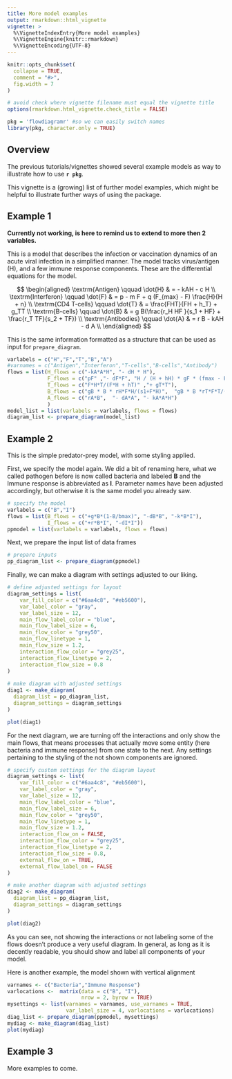 ```yaml
---
title: More model examples
output: rmarkdown::html_vignette
vignette: >
  %\VignetteIndexEntry{More model examples}
  %\VignetteEngine{knitr::rmarkdown}
  %\VignetteEncoding{UTF-8}
---
```


```r
knitr::opts_chunk$set(
  collapse = TRUE,
  comment = "#>",
  fig.width = 7
)

# avoid check where vignette filename must equal the vignette title
options(rmarkdown.html_vignette.check_title = FALSE)
```

```r
pkg = 'flowdiagramr' #so we can easily switch names
library(pkg, character.only = TRUE)
```

## Overview

The previous tutorials/vignettes showed several example models as way to illustrate how to use **`r pkg`**.

This vignette is a (growing) list of further model examples, which might be helpful to illustrate further ways of using the package.


## Example 1

**Currently not working, is here to remind us to extend to more then 2 variables.**

This is a model that describes the infection or vaccination dynamics of an acute viral infection in a simplified manner.
The model tracks virus/antigen (H), and a few immune response components. These are the differential equations for the model.

$$
\begin{aligned}
\textrm{Antigen} \qquad  \dot{H} & =   - kAH - c H \\ 
\textrm{Interferon} \qquad \dot{F} & = p - m F +  q (F_{max} - F) \frac{H}{H + n}   \\
\textrm{CD4 T-cells} \qquad \dot{T} & =  \frac{FHT}{FH + h_T} + g_TT   \\
\textrm{B-cells} \qquad \dot{B} & =  g B(\frac{r_H HF }{s_1 + HF} + \frac{r_T TF}{s_2 + TF})    \\
\textrm{Antibodies} \qquad \dot{A} & =   r B  - kAH - d A   \\
\end{aligned}
$$

This is the same information formatted as a structure that can be used as input for `prepare_diagram`.

```r
varlabels = c("H","F","T","B","A")
#varnames = c("Antigen","Interferon","T-cells","B-cells","Antibody")
flows = list(H_flows = c("-kA*A*H", "- dH * H"),
             F_flows = c("pF" ,"- dF*F", "H / (H + hH) * gF * (fmax - F)"),
             T_flows = c("F*H*T/(F*H + hT)" ,"+ gT*T"),
             B_flows = c("gB * B * rH*F*H/(s1+F*H)",  "gB * B *rT*F*T/(s2+F*T)" ),
             A_flows = c("rA*B",  "- dA*A", "- kA*A*H") 
             )
model_list = list(varlabels = varlabels, flows = flows)
diagram_list <- prepare_diagram(model_list)
```


## Example 2

This is the simple predator-prey model, with some styling applied.


First, we specify the model again. We did a bit of renaming here, what we called pathogen before is now called bacteria and labeled **B** and the Immune response is abbreviated as **I**. Parameter names have been adjusted accordingly, but otherwise it is the same model you already saw.

```r
# specify the model
varlabels = c("B","I")
flows = list(B_flows = c("+g*B*(1-B/bmax)", "-dB*B", "-k*B*I"),
             I_flows = c("+r*B*I", "-dI*I"))
ppmodel = list(varlabels = varlabels, flows = flows)
```

Next, we prepare the input list of data frames

```r
# prepare inputs 
pp_diagram_list <- prepare_diagram(ppmodel)
```

Finally, we can make a diagram with settings adjusted to our liking.

```r
# define adjusted settings for layout
diagram_settings = list(
    var_fill_color = c("#6aa4c8", "#eb5600"),
    var_label_color = "gray",
    var_label_size = 12,
    main_flow_label_color = "blue",
    main_flow_label_size = 6,
    main_flow_color = "grey50",
    main_flow_linetype = 1,
    main_flow_size = 1.2,
    interaction_flow_color = "grey25",
    interaction_flow_linetype = 2,
    interaction_flow_size = 0.8
)
    
# make diagram with adjusted settings
diag1 <- make_diagram(
  diagram_list = pp_diagram_list,
  diagram_settings = diagram_settings
)

plot(diag1)
```


For the next diagram, we are turning off the interactions and only show the main flows, that means processes that actually move some entity (here bacteria and immune response) from one state to the next. Any settings pertaining to the styling of the not shown components are ignored.

```r
# specify custom settings for the diagram layout
diagram_settings <- list(
    var_fill_color = c("#6aa4c8", "#eb5600"),
    var_label_color = "gray",
    var_label_size = 12,
    main_flow_label_color = "blue",
    main_flow_label_size = 6,
    main_flow_color = "grey50",
    main_flow_linetype = 1,
    main_flow_size = 1.2,
    interaction_flow_on = FALSE,  
    interaction_flow_color = "grey25",
    interaction_flow_linetype = 2,
    interaction_flow_size = 0.8,
    external_flow_on = TRUE,
    external_flow_label_on = FALSE
)

# make another diagram with adjusted settings
diag2 <- make_diagram(
  diagram_list = pp_diagram_list,
  diagram_settings = diagram_settings
)

plot(diag2)
```

As you can see, not showing the interactions or not labeling some of the flows doesn't produce a very useful diagram. In general, as long as it is decently readable, you should show and label all components of your model.

Here is another example, the model shown with vertical alignment

```r
varnames <- c("Bacteria","Immune Response")
varlocations <-  matrix(data = c("B", "I"),
                        nrow = 2, byrow = TRUE)
mysettings <- list(varnames = varnames, use_varnames = TRUE,
                   var_label_size = 4, varlocations = varlocations)
diag_list <- prepare_diagram(ppmodel, mysettings)
mydiag <- make_diagram(diag_list)
plot(mydiag)
```


            
## Example 3

More examples to come.
